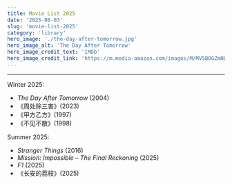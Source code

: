```yaml
---
title: Movie List 2025
date: '2025-08-03'
slug: 'movie-list-2025'
category: 'library'
hero_image: './the-day-after-tomorrow.jpg'
hero_image_alt: 'The Day After Tomorrow'
hero_image_credit_text: 'IMDb'
hero_image_credit_link: 'https://m.media-amazon.com/images/M/MV5BOGZmNDYyNmMtNDQyNy00OTkzLTg1OGUtYWJiNmQ5Y2Q5ZGU3XkEyXkFqcGc@._V1_FMjpg_UX1000_.jpg'
---
```


---

Winter 2025:

* _The Day After Tomorrow_ (2004)
* 《周处除三害》(2023)
* 《甲方乙方》(1997)
* 《不见不散》(1998)

Summer 2025:

* _Stranger Things_ (2016)
* _Mission: Impossible – The Final Reckoning_ (2025)
* _F1_ (2025)
* 《长安的荔枝》(2025)
